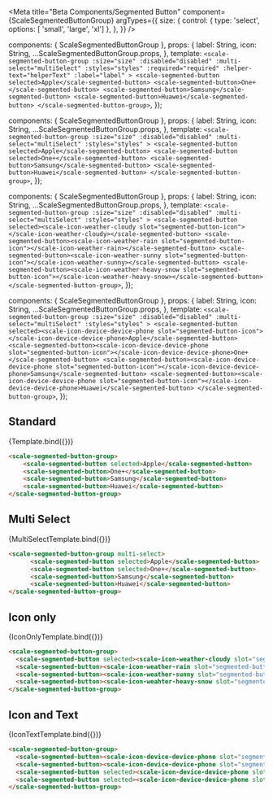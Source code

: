 
<Meta
  title="Beta Components/Segmented Button"
  component={ScaleSegmentedButtonGroup}
  argTypes={{
    size: {
      control: { type: 'select', options: [ 'small', 'large', 'xl'] },
    },
  }}
/>

  components: { ScaleSegmentedButtonGroup },
  props: {
    label: String,
    icon: String,
    ...ScaleSegmentedButtonGroup.props,
  },
  template: `
    <scale-segmented-button-group
      :size="size"
      :disabled="disabled"
      :multi-select="multiSelect"
      :styles="styles"
      :required="required"
      :helper-text="helperText"
      :label="label"
    >
      <scale-segmented-button selected>Apple</scale-segmented-button>
      <scale-segmented-button>One+</scale-segmented-button>
      <scale-segmented-button>Samsung</scale-segmented-button>
      <scale-segmented-button>Huawei</scale-segmented-button>
    </scale-segmented-button-group>
  `,
});

  components: { ScaleSegmentedButtonGroup },
  props: {
    label: String,
    icon: String,
    ...ScaleSegmentedButtonGroup.props,
  },
  template: `
    <scale-segmented-button-group
      :size="size"
      :disabled="disabled"
      :multi-select="multiSelect"
      :styles="styles"
    >
      <scale-segmented-button selected>Apple</scale-segmented-button>
      <scale-segmented-button selected>One+</scale-segmented-button>
      <scale-segmented-button>Samsung</scale-segmented-button>
      <scale-segmented-button>Huawei</scale-segmented-button>
    </scale-segmented-button-group>
  `,
});

  components: { ScaleSegmentedButtonGroup },
  props: {
    label: String,
    icon: String,
    ...ScaleSegmentedButtonGroup.props,
  },
  template: `
    <scale-segmented-button-group
      :size="size"
      :disabled="disabled"
      :multi-select="multiSelect"
      :styles="styles"
    >
      <scale-segmented-button selected><scale-icon-weather-cloudy slot="segmented-button-icon"></scale-icon-weather-cloudy></scale-segmented-button>
      <scale-segmented-button><scale-icon-weather-rain slot="segmented-button-icon"></scale-icon-weather-rain></scale-segmented-button>
      <scale-segmented-button><scale-icon-weather-sunny slot="segmented-button-icon"></scale-icon-weather-sunny></scale-segmented-button>
      <scale-segmented-button><scale-icon-weather-heavy-snow slot="segmented-button-icon"></scale-icon-weather-heavy-snow></scale-segmented-button>
    </scale-segmented-button-group>
  `,
});

  components: { ScaleSegmentedButtonGroup },
  props: {
    label: String,
    icon: String,
    ...ScaleSegmentedButtonGroup.props,
  },
  template: `
    <scale-segmented-button-group
      :size="size"
      :disabled="disabled"
      :multi-select="multiSelect"
      :styles="styles"
    >
      <scale-segmented-button selected><scale-icon-device-device-phone slot="segmented-button-icon"></scale-icon-device-device-phone>Apple</scale-segmented-button>
      <scale-segmented-button><scale-icon-device-device-phone slot="segmented-button-icon"></scale-icon-device-device-phone>One+</scale-segmented-button>
      <scale-segmented-button><scale-icon-device-device-phone slot="segmented-button-icon"></scale-icon-device-device-phone>Samsung</scale-segmented-button>
      <scale-segmented-button><scale-icon-device-device-phone slot="segmented-button-icon"></scale-icon-device-device-phone>Huawei</scale-segmented-button>
    </scale-segmented-button-group>
  `,
});

## Standard

<Canvas withSource="none">
  <Story name="Standard" args={{label: "Group Label"}}>
    {Template.bind({})}
  </Story>
</Canvas>

<ArgsTable story="Standard" />

```html
<scale-segmented-button-group>
    <scale-segmented-button selected>Apple</scale-segmented-button>
    <scale-segmented-button>One+</scale-segmented-button>
    <scale-segmented-button>Samsung</scale-segmented-button>
    <scale-segmented-button>Huawei</scale-segmented-button>
</scale-segmented-button-group>
```

## Multi Select

<Canvas withSource="none">
  <Story name="MultiSelect" args={{multiSelect: true, label: "Group Label"}}>
    {MultiSelectTemplate.bind({})}
  </Story>
</Canvas>

```html
<scale-segmented-button-group multi-select>
      <scale-segmented-button selected>Apple</scale-segmented-button>
      <scale-segmented-button selected>One+</scale-segmented-button>
      <scale-segmented-button>Samsung</scale-segmented-button>
      <scale-segmented-button>Huawei</scale-segmented-button>
</scale-segmented-button-group>
```

## Icon only

<Canvas withSource="none">
  <Story name="Icon only" args={{label: "Group Label"}}>
    {IconOnlyTemplate.bind({})}
  </Story>
</Canvas>

```html
<scale-segmented-button-group>
  <scale-segmented-button selected><scale-icon-weather-cloudy slot="segmented-button-icon"></scale-icon-weather-cloudy></scale-segmented-button>
  <scale-segmented-button><scale-icon-weather-rain slot="segmented-button-icon"></scale-icon-weather-rain></scale-segmented-button>
  <scale-segmented-button><scale-icon-weather-sunny slot="segmented-button-icon"></scale-icon-weather-sunny></scale-segmented-button>
  <scale-segmented-button><scale-icon-weahter-heavy-snow slot="segmented-button-icon"></scale-icon-weahter-heavy-snow></scale-segmented-button>
</scale-segmented-button-group>
```

## Icon and Text

<Canvas withSource="none">
  <Story name="Icon and Text" args={{label: "Group Label"}}>
    {IconTextTemplate.bind({})}
  </Story>
</Canvas>

```html
<scale-segmented-button-group>
  <scale-segmented-button><scale-icon-device-device-phone slot="segmented-button-icon"></scale-icon-device-device-phone>Apple</scale-segmented-button>
  <scale-segmented-button><scale-icon-device-device-phone slot="segmented-button-icon"></scale-icon-device-device-phone>One+</scale-segmented-button>
  <scale-segmented-button selected><scale-icon-device-device-phone slot="segmented-button-icon"></scale-icon-device-device-phone>Samsung</scale-segmented-button>
  <scale-segmented-button selected><scale-icon-device-device-phone slot="segmented-button-icon"></scale-icon-device-device-phone>Huawei</scale-segmented-button>
</scale-segmented-button-group>
```
